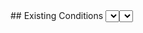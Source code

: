 <Tabs>
  <Tab eventKey="pre_installation" title="Pre-Installation">
    ## Existing Conditions 
    <Select label="What is the fuel type of the existing stovetop/oven/range?" options={["Gas","Electric","None"]} path="existing_cooking_appliance_type" />
  </Tab>
  <Tab eventKey="installation" title="Installation">
    <DateInput label="Installation Date" path="install_date" />

    <PhotoInput id="electric_cooking_appliance_nameplate_photo" label="Nameplate of the Electric Cooking Appliance – Photo">
        Please take a photo of the nameplate of the electric cooking appliance showing the model number and serial number.    
    </PhotoInput>
    <PhotoInput id="circuit_breaker_photo" label="Circuit Breaker – Photo ">
        Please take a picture of the circuit breaker that powers the electric cooling appliance.
    </PhotoInput>
    <ShowOrHide visible={props.data?.existing_cooking_appliance_type === "Gas"}>
      <PhotoInput id="gas_pipe_capped_photo" label="Gas Pipe Capped – Photo">
        Please take a picture of the gas pipe showing it is off and capped.
      </PhotoInput>
    </ShowOrHide>

  </Tab>
  <Tab eventKey="post_installation" title="Post-Installation">
    <Select label="What is the new stovetop/oven/range type?" options={["Standard electric","Induction cooktop"]} path="postinstall_cooking_appliance_type" />
  </Tab>
  <Tab eventKey="report"  title="Report">
    <PrintSection label="Print Report">
    <div className="pdf-wrapper">

    ---
    # Electric Cooking Appliance Upgrade
    ## Photo Report

    <ProjectInfoReport {...props} />

    ## Existing Conditions

    <p> What is the fuel type of the existing stovetop/oven/range?  <strong> <LabelValue path="existing_cooking_appliance_type" /> </strong> </p>


    ## Installation
    <Photo id="electric_cooking_appliance_nameplate_photo" label="Nameplate of the Electric Cooking Appliance – Photo" required>
        Photo of the nameplate of the electric cooking appliance showing the model number and serial number   
    </Photo>
    <Photo id="circuit_breaker_photo" label="Circuit Breaker – Photo " required>
        Photo of the circuit breaker that powers the electric cooling appliance
    </Photo>
    
    <ShowOrHide visible={props.data?.existing_cooking_appliance_type === "Gas"}>
      <Photo id="gas_pipe_capped_photo" label="Gas Pipe Capped – Photo" required>
        Photo of the gas pipe showing it is off and capped
      </Photo>
    </ShowOrHide>

    ## Post Installation

    <p> What is the fuel type of the new stovetop/oven/range?   <strong><LabelValue path="postinstall_cooking_appliance_type" /> </strong> </p>

    </div>
    </PrintSection>
  </Tab>
</Tabs>